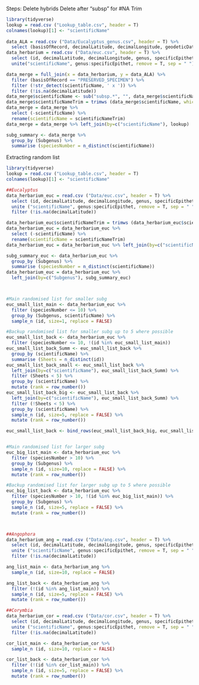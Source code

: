 Steps:
Delete hybrids 
Delete after "subsp" for #NA
Trim

```r
library(tidyverse)
lookup = read.csv ("Lookup_table.csv", header = T)
colnames(lookup)[1] <- "scientificName"
  
data_ALA = read.csv ("Data/Eucalyptus_genus.csv", header = T) %>% 
  select (basisOfRecord, decimalLatitude, decimalLongitude, geodeticDatum, scientificName)
data_herbarium = read.csv ("Data/euc.csv", header = T) %>% 
  select (id, decimalLatitude, decimalLongitude, genus, specificEpithet) %>% 
  unite("scientificName", genus:specificEpithet, remove = T, sep = " ")

data_merge = full_join(x = data_herbarium, y = data_ALA) %>% 
  filter (basisOfRecord == "PRESERVED_SPECIMEN") %>%
  filter (!str_detect(scientificName, ' x ')) %>% 
  filter (!is.na(decimalLatitude))
data_merge$scientificName <- sub("subsp.*", "", data_merge$scientificName)
data_merge$scientificNameTrim = trimws (data_merge$scientificName, which = c("both"))
data_merge = data_merge %>% 
  select (-scientificName) %>% 
  rename(scientificName = scientificNameTrim)
data_merge = data_merge %>% left_join(by=c("scientificName"), lookup) 

subg_summary <- data_merge %>% 
  group_by (Subgenus) %>% 
  summarise (speciesNumber = n_distinct(scientificName))
```

Extracting random list
```r
library(tidyverse)
lookup = read.csv ("Lookup_table.csv", header = T)
colnames(lookup)[1] <- "scientificName"

##Eucalyptus
data_herbarium_euc = read.csv ("Data/euc.csv", header = T) %>% 
  select (id, decimalLatitude, decimalLongitude, genus, specificEpithet) %>% 
  unite ("scientificName", genus:specificEpithet, remove = T, sep = " ") %>% 
  filter (!is.na(decimalLatitude))

data_herbarium_euc$scientificNameTrim = trimws (data_herbarium_euc$scientificName, which = c("both"))
data_herbarium_euc = data_herbarium_euc %>% 
  select (-scientificName) %>% 
  rename(scientificName = scientificNameTrim)
data_herbarium_euc = data_herbarium_euc %>% left_join(by=c("scientificName"), lookup) 

subg_summary_euc <- data_herbarium_euc %>% 
  group_by (Subgenus) %>% 
  summarise (speciesNumber = n_distinct(scientificName))
data_herbarium_euc = data_herbarium_euc %>% 
  left_join(by=c("Subgenus"), subg_summary_euc)



#Main randomised list for smaller subg        
euc_small_list_main <- data_herbarium_euc %>% 
  filter (speciesNumber <= 10) %>% 
  group_by (Subgenus, scientificName) %>% 
  sample_n (id, size=1, replace = FALSE)

#Backup randomised list for smaller subg up to 5 where possible
euc_small_list_back <- data_herbarium_euc %>% 
  filter (speciesNumber <= 10, !(id %in% euc_small_list_main))
euc_small_list_back_Summ <- euc_small_list_back %>% 
  group_by (scientificName) %>% 
  summarise (Sheets = n_distinct(id))
euc_small_list_back_small <- euc_small_list_back %>% 
  left_join(by=c("scientificName"), euc_small_list_back_Summ) %>%  
  filter (Sheets < 5) %>% 
  group_by (scientificName) %>% 
  mutate (rank = row_number())
euc_small_list_back_big <- euc_small_list_back %>% 
  left_join(by=c("scientificName"), euc_small_list_back_Summ) %>%  
  filter (!Sheets < 5) %>% 
  group_by (scientificName) %>% 
  sample_n (id, size=5, replace = FALSE) %>% 
  mutate (rank = row_number()) 

euc_small_list_back <- bind_rows(euc_small_list_back_big, euc_small_list_back_small)


#Main randomised list for larger subg        
euc_big_list_main <- data_herbarium_euc %>% 
  filter (speciesNumber > 10) %>% 
  group_by (Subgenus) %>% 
  sample_n (id, size=10, replace = FALSE) %>% 
  mutate (rank = row_number()) 

#Backup randomised list for larger subg up to 5 where possible
euc_big_list_back <- data_herbarium_euc %>% 
  filter (speciesNumber > 10, !(id %in% euc_big_list_main)) %>% 
  group_by (Subgenus) %>% 
  sample_n (id, size=5, replace = FALSE) %>% 
  mutate (rank = row_number()) 



##Angophora
data_herbarium_ang = read.csv ("Data/ang.csv", header = T) %>% 
  select (id, decimalLatitude, decimalLongitude, genus, specificEpithet) %>% 
  unite ("scientificName", genus:specificEpithet, remove = T, sep = " ")%>% 
  filter (!is.na(decimalLatitude))

ang_list_main <- data_herbarium_ang %>% 
  sample_n (id, size=10, replace = FALSE)

ang_list_back <- data_herbarium_ang %>% 
  filter (!(id %in% ang_list_main)) %>% 
  sample_n (id, size=5, replace = FALSE) %>% 
  mutate (rank = row_number()) 

##Corymbia
data_herbarium_cor = read.csv ("Data/cor.csv", header = T) %>% 
  select (id, decimalLatitude, decimalLongitude, genus, specificEpithet) %>% 
  unite ("scientificName", genus:specificEpithet, remove = T, sep = " ")%>% 
  filter (!is.na(decimalLatitude))

cor_list_main <- data_herbarium_cor %>% 
  sample_n (id, size=10, replace = FALSE)

cor_list_back <- data_herbarium_cor %>% 
  filter (!(id %in% cor_list_main)) %>% 
  sample_n (id, size=5, replace = FALSE) %>% 
  mutate (rank = row_number()) 

```

